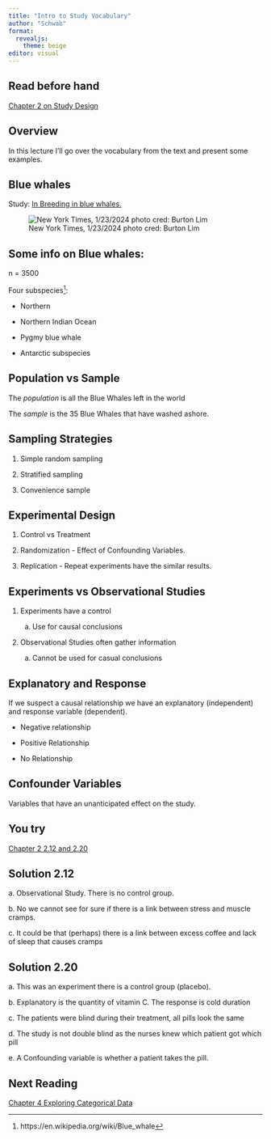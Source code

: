 ```yaml
---
title: "Intro to Study Vocabulary"
author: "Schwab"
format: 
  revealjs:
    theme: beige
editor: visual
---
```


## Read before hand

[Chapter 2 on Study Design](https://openintro-ims.netlify.app/data-design)

## Overview

In this lecture I'll go over the vocabulary from the text and present some examples.

## Blue whales

Study: [In Breeding in blue whales.](https://www.nytimes.com/2024/01/23/science/blue-whale-genome.html)

![New York Times, 1/23/2024 photo cred: Burton Lim](https://static01.nyt.com/images/2024/01/23/multimedia/23tb-blue-whales-tghb/23tb-blue-whales-tghb-jumbo.jpg?quality=75&auto=webp)

## Some info on Blue whales:

n = 3500

Four subspecies[^1]:

[^1]: https://en.wikipedia.org/wiki/Blue_whale

-   Northern

-   Northern Indian Ocean

-   Pygmy blue whale

-   Antarctic subspecies

## Population vs Sample

The *population* is all the Blue Whales left in the world

The *sample* is the 35 Blue Whales that have washed ashore.

## Sampling Strategies

1.  Simple random sampling

2.  Stratified sampling

3.  Convenience sample

## Experimental Design

1.  Control vs Treatment

2.  Randomization - Effect of Confounding Variables.

3.  Replication - Repeat experiments have the similar results.

## Experiments vs Observational Studies

1.  Experiments have a control

    a.  Use for causal conclusions

2.  Observational Studies often gather information

    a.  Cannot be used for casual conclusions

## Explanatory and Response

If we suspect a causal relationship we have an explanatory (independent) and response variable (dependent).

-   Negative relationship

-   Positive Relationship

-   No Relationship

## Confounder Variables

Variables that have an unanticipated effect on the study.

## You try

[Chapter 2 2.1](https://openintro-ims.netlify.app/data-design#chp2-exercises)[2 and 2.20](https://openintro-ims.netlify.app/data-design#sec-chp2-exercises)

## Solution 2.12

a\. Observational Study. There is no control group.

b\. No we cannot see for sure if there is a link between stress and muscle cramps.

c\. It could be that (perhaps) there is a link between excess coffee and lack of sleep that causes cramps

## Solution 2.20

a\. This was an experiment there is a control group (placebo).

b\. Explanatory is the quantity of vitamin C. The response is cold duration

c\. The patients were blind during their treatment, all pills look the same

d\. The study is not double blind as the nurses knew which patient got which pill

e\. A Confounding variable is whether a patient takes the pill.

## Next Reading

[Chapter 4 Exploring Categorical Data](https://openintro-ims.netlify.app/explore-categorical)
